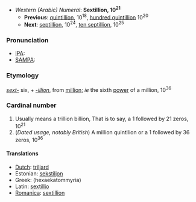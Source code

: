 *''Western (Arabic) Numeral'': '''Sextillion, 10<sup>21</sup>'''
**'''Previous''': [[quintillion]], 10<sup>18</sup>, [[hundred quintillion]] 10<sup>20</sup>
**'''Next''': [[septillion]], 10<sup>24</sup>, [[ten septillion]], 10<sup>25</sup>

===Pronunciation===
*[[IPA]]:
*[[SAMPA]]:

===Etymology===
''[[sext-]]'' six, + ''[[-illion]]'', from [[million]]; ''ie'' the sixth [[power]] of a million, 10<sup>36</sup>

===Cardinal number===
#Usually means a trillion billion, That is to say, a 1 followed by 21 zeros, 10<sup>21</sup>
#(''Dated usage, notably British'') A million quintllion or a 1 followed by 36 zeros, 10<sup>36</sup>

====Translations====
*[[Dutch]]: [[triljard]]
*Estonian: [[sekstiljon]]
*Greek: [[ ]] (hexaekatommyria)
*Latin: [[sextillio]]
*[[Romanica]]: [[sextillion]]